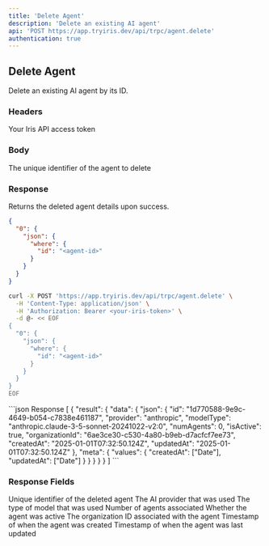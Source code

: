 ```yaml
---
title: 'Delete Agent'
description: 'Delete an existing AI agent'
api: 'POST https://app.tryiris.dev/api/trpc/agent.delete'
authentication: true
---
```


## Delete Agent

Delete an existing AI agent by its ID.

### Headers

<ParamField header="IRIS_ACCESS_TOKEN" type="string" required>
  Your Iris API access token
</ParamField>

### Body

<ParamField body="where.id" type="string" required>
  The unique identifier of the agent to delete
</ParamField>

### Response

Returns the deleted agent details upon success.

<CodeGroup>

```json Request Body
{
  "0": {
    "json": {
      "where": {
        "id": "<agent-id>"
      }
    }
  }
}
```

```bash Request Example
curl -X POST 'https://app.tryiris.dev/api/trpc/agent.delete' \
  -H 'Content-Type: application/json' \
  -H 'Authorization: Bearer <your-iris-token>' \
  -d @- << EOF
{
  "0": {
    "json": {
      "where": {
        "id": "<agent-id>"
      }
    }
  }
}
EOF
```

</CodeGroup>

<ResponseExample>
```json Response
[
  {
    "result": {
      "data": {
        "json": {
          "id": "1d770588-9e9c-4649-b054-c7838e461187",
          "provider": "anthropic",
          "modelType": "anthropic.claude-3-5-sonnet-20241022-v2:0",
          "numAgents": 0,
          "isActive": true,
          "organizationId": "6ae3ce30-c530-4a80-b9eb-d7acfcf7ee73",
          "createdAt": "2025-01-01T07:32:50.124Z",
          "updatedAt": "2025-01-01T07:32:50.124Z"
        },
        "meta": {
          "values": {
            "createdAt": ["Date"],
            "updatedAt": ["Date"]
          }
        }
      }
    }
  }
]
```
</ResponseExample>

### Response Fields

<ResponseField name="id" type="string">
  Unique identifier of the deleted agent
</ResponseField>

<ResponseField name="provider" type="string">
  The AI provider that was used
</ResponseField>

<ResponseField name="modelType" type="string">
  The type of model that was used
</ResponseField>

<ResponseField name="numAgents" type="number">
  Number of agents associated
</ResponseField>

<ResponseField name="isActive" type="boolean">
  Whether the agent was active
</ResponseField>

<ResponseField name="organizationId" type="string">
  The organization ID associated with the agent
</ResponseField>

<ResponseField name="createdAt" type="date">
  Timestamp of when the agent was created
</ResponseField>

<ResponseField name="updatedAt" type="date">
  Timestamp of when the agent was last updated
</ResponseField>
